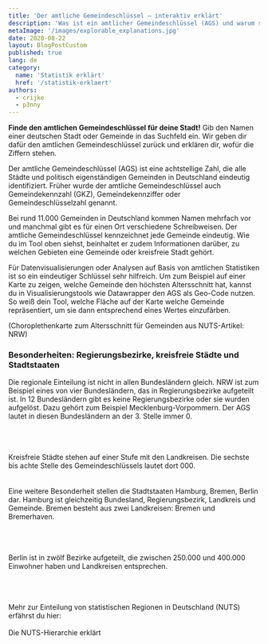 ```yaml
---
title: 'Der amtliche Gemeindeschlüssel – interaktiv erklärt'
description: 'Was ist ein amtlicher Gemeindeschlüssel (AGS) und warum sollte ich das wissen?'
metaImage: '/images/explorable_explanations.jpg'
date: 2020-08-22
layout: BlogPostCustom
published: true
lang: de
category:
  name: 'Statistik erklärt'
  href: '/statistik-erklaert'
authors:
  - crijke
  - p3nny
---
```



<Container maxWidth="lg">
  <BodyText>

**Finde den amtlichen Gemeindeschlüssel für deine Stadt!** Gib den Namen einer deutschen Stadt oder Gemeinde in das Suchfeld ein. Wir geben dir dafür den amtlichen Gemeindeschlüssel zurück und erklären dir, wofür die Ziffern stehen.

<RegionkeysNoSSR />

Der amtliche Gemeindeschlüssel (AGS) ist eine achtstellige Zahl, die alle Städte und politisch eigenständigen Gemeinden in Deutschland eindeutig identifiziert. Früher wurde der amtliche Gemeindeschlüssel auch Gemeindekennzahl (GKZ), Gemeindekennziffer oder Gemeindeschlüsselzahl genannt.

Bei rund 11.000 Gemeinden in Deutschland kommen Namen mehrfach vor und manchmal gibt es für einen Ort verschiedene Schreibweisen. Der amtliche Gemeindeschlüssel kennzeichnet jede Gemeinde eindeutig. Wie du im Tool oben siehst, beinhaltet er zudem Informationen darüber, zu welchen Gebieten eine Gemeinde oder kreisfreie Stadt gehört.

Für Datenvisualisierungen oder Analysen auf Basis von amtlichen Statistiken ist so ein eindeutiger Schlüssel sehr hilfreich. Um zum Beispiel auf einer Karte zu zeigen, welche Gemeinde den höchsten Altersschnitt hat, kannst du in Visualisierungstools wie Datawrapper den AGS als Geo-Code nutzen. So weiß dein Tool, welche Fläche auf der Karte welche Gemeinde repräsentiert, um sie dann entsprechend eines Wertes einzufärben.

(Choroplethenkarte zum Altersschnitt für Gemeinden aus NUTS-Artikel: NRW)

### Besonderheiten: Regierungsbezirke, kreisfreie Städte und Stadtstaaten

Die regionale Einteilung ist nicht in allen Bundesländern gleich. NRW ist zum Beispiel eines von vier Bundesländern, das in Regierungsbezirke aufgeteilt ist. In 12 Bundesländern gibt es keine Regierungsbezirke oder sie wurden aufgelöst.
Dazu gehört zum Beispiel Mecklenburg-Vorpommern. Der AGS lautet in diesen Bundesländern an der 3. Stelle immer 0.

<RegionKeyScreenshot
  url1="/statistik-erklaert/ags/moers.png"
  alt1="Moers"
  url2="/statistik-erklaert/ags/altenhagen.png"
  alt2="Altenhagen"
/>

<br />
<br />
<br />
Kreisfreie Städte stehen auf einer Stufe mit den Landkreisen. Die sechste bis achte
Stelle des Gemeindeschlüssels lautet dort 000.

<RegionKeyScreenshot url1="/statistik-erklaert/ags/koeln.png" alt1="Koeln" />

<br />
<br />
<br />
Eine weitere Besonderheit stellen die Stadtstaaten Hamburg, Bremen, Berlin dar. Hamburg
ist gleichzeitig Bundesland, Regierungsbezirk, Landkreis und Gemeinde. Bremen besteht
aus zwei Landkreisen: Bremen und Bremerhaven.

<RegionKeyScreenshot
  url1="/statistik-erklaert/ags/hamburg.png"
  alt1="Hamburg"
  url2="/statistik-erklaert/ags/bremen.png"
  alt2="Bremen"
/>

<br />
<br />
<br />
Berlin ist in zwölf Bezirke aufgeteilt, die zwischen 250.000 und 400.000 Einwohner
haben und Landkreisen entsprechen.

<RegionKeyScreenshot
  url1="/statistik-erklaert/ags/berlin-pankow.png"
  alt1="Berlin-Pankow"
/>

<br />
<br />
<br />
Mehr zur Einteilung von statistischen Regionen in Deutschland (NUTS) erfährst du
hier:
<br />
<br />
<ArrowLink href="/statistik-erklaert/nuts">
  Die NUTS-Hierarchie erklärt
</ArrowLink>

  </BodyText>
</Container>
